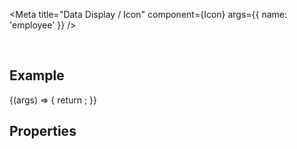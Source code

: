 
<Meta
  title="Data Display / Icon"
  component={Icon}
  args={{
    name: 'employee'
  }}
/>

<DocsHeader />

<br />

## Example

<Canvas>
  <Story name="Default">
    {(args) => {
      return <Icon {...args} />;
    }}
  </Story>
</Canvas>

## Properties

<ArgsTableWithNote story="Default" />

<Footer />
